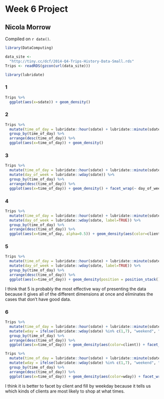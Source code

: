 # Week 6 Project

## Nicola Morrow

<!-- leave this material as is -->
Compiled on `r date()`.

```r
library(DataComputing)
```
<!-- put your content after this line -->

```r
data_site <- 
  "http://tiny.cc/dcf/2014-Q4-Trips-History-Data-Small.rds" 
Trips <- readRDS(gzcon(url(data_site)))

library(lubridate)
```

### 1 

```r
Trips %>%
  ggplot(aes(x=sdate)) + geom_density()
```

### 2

```r
Trips %>%
  mutate(time_of_day = lubridate::hour(sdate) + lubridate::minute(sdate)/60) %>%
  group_by(time_of_day) %>%
  arrange(desc(time_of_day)) %>%
  ggplot(aes(x=time_of_day)) + geom_density()
```

### 3

```r
Trips %>%
  mutate(time_of_day = lubridate::hour(sdate) + lubridate::minute(sdate)/60) %>%
  mutate(day_of_week = lubridate::wday(sdate)) %>%
  group_by(time_of_day) %>%
  arrange(desc(time_of_day)) %>%
  ggplot(aes(x=time_of_day)) + geom_density() + facet_wrap(~ day_of_week)
```

### 4 

```r
Trips %>%
  mutate(time_of_day = lubridate::hour(sdate) + lubridate::minute(sdate)/60) %>%
  mutate(day_of_week = lubridate::wday(sdate, label=TRUE)) %>%
  group_by(time_of_day) %>%
  arrange(desc(time_of_day)) %>%
  ggplot(aes(x=time_of_day, alpha=0.5)) + geom_density(aes(color=client)) + facet_wrap( ~ day_of_week)
```

### 5

```r
Trips %>%
  mutate(time_of_day = lubridate::hour(sdate) + lubridate::minute(sdate)/60) %>%
  mutate(day_of_week = lubridate::wday(sdate, label=TRUE)) %>%
  group_by(time_of_day) %>%
  arrange(desc(time_of_day)) %>%
  ggplot(aes(x=time_of_day)) + geom_density(position = position_stack()) + facet_wrap(~ day_of_week)
```

I think that 5 is probably the most effective way of presenting the data because it gives all of the different dimensions at once and eliminates the cases that don't have good data.

### 6 

```r
Trips %>%
  mutate(time_of_day = lubridate::hour(sdate) + lubridate::minute(sdate)/60) %>%
  mutate(wday = ifelse(lubridate::wday(sdate) %in% c(1,7), "weekend", "weekday")) %>%
  group_by(time_of_day) %>%
  arrange(desc(time_of_day)) %>%
  ggplot(aes(x=time_of_day)) + geom_density(aes(color=client)) + facet_wrap(~ wday)

Trips %>%
  mutate(time_of_day = lubridate::hour(sdate) + lubridate::minute(sdate)/60) %>%
  mutate(wday = ifelse(lubridate::wday(sdate) %in% c(1,7), "weekend", "weekday")) %>%
  group_by(time_of_day) %>%
  arrange(desc(time_of_day)) %>%
  ggplot(aes(x=time_of_day)) + geom_density(aes(color=wday)) + facet_wrap(~ client)
```

I think it is better to facet by client and fill by weekday because it tells us which kinds of clients are most likely to shop at what times.  